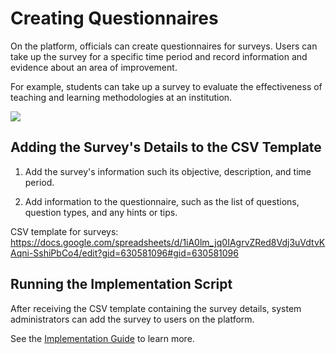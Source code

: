 # Creating Questionnaires

On the platform, officials can create questionnaires for surveys. Users can take up the survey for a specific time period and record information and evidence about an area of improvement.

For example, students can take up a survey to evaluate the effectiveness of teaching and learning methodologies at an institution.

![](media/createquestionnaire.png)

## Adding the Survey's Details to the CSV Template

1. Add the survey's information such its objective, description, and time period.

2. Add information to the questionnaire, such as the list of questions, question types, and any hints or tips.

CSV template for surveys: https://docs.google.com/spreadsheets/d/1iA0lm_jq0IAgrvZRed8Vdj3uVdtvKAqni-SshiPbCo4/edit?gid=630581096#gid=630581096

## Running the Implementation Script

After receiving the CSV template containing the survey details, system administrators can add the survey to users on the platform.

See the [Implementation Guide](https://github.com/ELEVATE-Project/samiksha-service/tree/main/implementation-script) to learn more.
